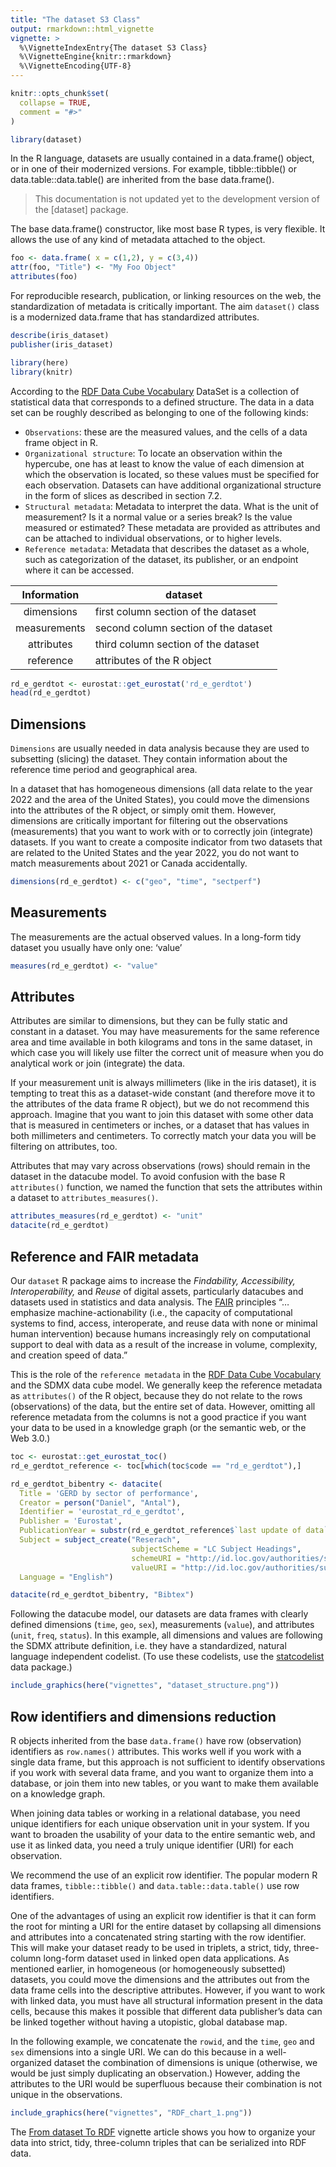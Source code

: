 ```yaml
---
title: "The dataset S3 Class"
output: rmarkdown::html_vignette
vignette: >
  %\VignetteIndexEntry{The dataset S3 Class}
  %\VignetteEngine{knitr::rmarkdown}
  %\VignetteEncoding{UTF-8}
---
```


```r
knitr::opts_chunk$set(
  collapse = TRUE,
  comment = "#>"
)
```


```r
library(dataset)
```

In the R language, datasets are usually contained in a data.frame() object, or in one of their modernized versions.  For example, tibble::tibble() or data.table::data.table() are inherited from the base data.frame().

> This documentation is not updated yet to the development version of the [dataset] package.

The base data.frame() constructor, like most base R types, is very flexible.  It allows the use of any kind of metadata attached to the object.

```r
foo <- data.frame( x = c(1,2), y = c(3,4))
attr(foo, "Title") <- "My Foo Object"
attributes(foo)
```

For reproducible research, publication, or linking resources on the web, the standardization of metadata is critically important. The aim `dataset()` class is a modernized data.frame that has standardized attributes.

```r
describe(iris_dataset)
publisher(iris_dataset)
```

```r
library(here)
library(knitr)
```

According to the [RDF Data Cube Vocabulary](https://www.w3.org/TR/vocab-data-cube/) DataSet is a collection of statistical data that corresponds to a defined structure. The data in a data set can be roughly described as belonging to one of the following kinds:

- `Observations`: these are the measured values, and the cells of a data frame object in R.
- `Organizational structure`: To locate an observation within the hypercube, one has at least to know the value of each dimension at which the observation is located, so these values must be specified for each observation. Datasets can have additional organizational structure in the form of slices as described in section 7.2.
- `Structural metadata`: Metadata to interpret the data. What is the unit of measurement? Is it a normal value or a series break? Is the value measured or estimated? These metadata are provided as attributes and can be attached to individual observations, or to higher levels.
- `Reference metadata`: Metadata that describes the dataset as a whole, such as categorization of the dataset, its publisher, or an endpoint where it can be accessed.

| Information  | dataset |
|     :--:     |  ----|
| dimensions   |  first column section of the dataset   |
| measurements |  second column section of the dataset  |
| attributes   |  third column section of the dataset   |
| reference    |  attributes of the R object            |


```r
rd_e_gerdtot <- eurostat::get_eurostat('rd_e_gerdtot')
head(rd_e_gerdtot)
```


## Dimensions

`Dimensions` are usually needed in data analysis because they are used to subsetting (slicing) the dataset. They contain information about the reference time period and geographical area.

In a dataset that has homogeneous dimensions (all data relate to the year 2022 and the area of the United States), you could move the dimensions into the attributes of the R object, or simply omit them. However, dimensions are critically important for filtering out the observations (measurements) that you want to work with or to correctly join (integrate) datasets. If you want to create a composite indicator from two datasets that are related to the United States and the year 2022, you do not want to match measurements about 2021 or Canada accidentally.


```r
dimensions(rd_e_gerdtot) <- c("geo", "time", "sectperf")
```


## Measurements

The measurements are the actual observed values. In a long-form tidy dataset you usually have only one: 'value' 

```r
measures(rd_e_gerdtot) <- "value"
```

## Attributes

Attributes are similar to dimensions, but they can be fully static and constant in a dataset.  You may have measurements for the same reference area and time available in both kilograms and tons in the same dataset, in which case you will likely use filter the correct unit of measure when you do analytical work or join (integrate) the data.

If your measurement unit is always millimeters (like in the iris dataset), it is tempting to treat this as a dataset-wide constant (and therefore move it to the attributes of the data frame R object), but we do not recommend this approach. Imagine that you want to join this dataset with some other data that is measured in centimeters or inches, or a dataset that has values in both millimeters and centimeters.  To correctly match your data you will be filtering on attributes, too.

Attributes that may vary across observations (rows) should remain in the dataset in the datacube model. To avoid confusion with the base R `attributes()` function, we named the function that sets the attributes within a dataset to `attributes_measures()`.

```r
attributes_measures(rd_e_gerdtot) <- "unit"
datacite(rd_e_gerdtot)
```


## Reference and FAIR metadata

Our `dataset` R package aims to increase the *Findability, Accessibility, Interoperability,* and *Reuse* of digital assets, particularly datacubes and datasets used in statistics and data analysis. The [FAIR](https://www.go-fair.org/fair-principles/) principles  "…emphasize machine-actionability (i.e., the capacity of computational systems to find, access, interoperate, and reuse data with none or minimal human intervention) because humans increasingly rely on computational support to deal with data as a result of the increase in volume, complexity, and creation speed of data."

This is the role of the `reference metadata` in the [RDF Data Cube Vocabulary](https://www.w3.org/TR/vocab-data-cube/) and the SDMX data cube model. We generally keep the reference metadata as `attributes()` of the R object, because they do not relate to the rows (observations) of the data, but the entire set of data. However, omitting all reference metadata from the columns is not a good practice if you want your data to be used in a knowledge graph (or the semantic web, or the Web 3.0.) 

```r
toc <- eurostat::get_eurostat_toc()
rd_e_gerdtot_reference <- toc[which(toc$code == "rd_e_gerdtot"),]

rd_e_gerdtot_bibentry <- datacite(
  Title = 'GERD by sector of performance', 
  Creator = person("Daniel", "Antal"), 
  Identifier = 'eurostat_rd_e_gerdtot', 
  Publisher = 'Eurostat', 
  PublicationYear = substr(rd_e_gerdtot_reference$`last update of data`, 7,11), 
  Subject = subject_create("Reserach", 
                           subjectScheme = "LC Subject Headings", 
                           schemeURI = "http://id.loc.gov/authorities/subjects", 
                           valueURI = "http://id.loc.gov/authorities/subjects/sh85113021"), 
  Language = "English")
```

```r
datacite(rd_e_gerdtot_bibentry, "Bibtex")
```


Following the datacube model, our datasets are data frames with clearly defined dimensions (`time`, `geo`, `sex`), measurements (`value`), and attributes (`unit`, `freq`, `status`). In this example, all dimensions and values are following the SDMX attribute definition, i.e. they have a standardized, natural language independent codelist.  (To use these codelists, use the [statcodelist](https://statcodelists.dataobservatory.eu/) data package.)

```r
include_graphics(here("vignettes", "dataset_structure.png"))
```

## Row identifiers and dimensions reduction

R objects inherited from the base `data.frame()` have row (observation) identifiers as `row.names()` attributes. This works well if you work with a single data frame, but this approach is not sufficient to identify observations if you work with several data frame, and you want to organize them into a database, or join them into new tables, or you want to make them available on a knowledge graph.

When joining data tables or working in a relational database, you need unique identifiers for each unique observation unit in your system. If you want to broaden the usability of your data to the entire semantic web, and use it as linked data, you need a truly unique identifier (URI) for each observation.

We recommend the use of an explicit row identifier. The popular modern R data frames, `tibble::tibble()` and `data.table::data.table()` use row identifiers.

One of the advantages of using an explicit row identifier is that it can form the root for minting a URI for the entire dataset by collapsing all dimensions and attributes into a concatenated string starting with the row identifier. This will make your dataset ready to be used in triplets, a strict, tidy, three-column long-form dataset used in linked open data applications. As mentioned earlier, in homogeneous (or homogeneously subsetted) datasets, you could move the dimensions and the attributes out from the data frame cells into the descriptive attributes. However, if you want to work with linked data, you must have all structural information present in the data cells, because this makes it possible that different data publisher's data can be linked together without having a utopistic, global database map. 

In the following example, we concatenate the `rowid`, and the `time`, `geo` and `sex` dimensions into a single URI.  We can do this because in a well-organized dataset the combination of dimensions is unique (otherwise, we would be just simply duplicating an observation.) However, adding the attributes to the URI would be superfluous because their combination is not unique in the observations.

```r
include_graphics(here("vignettes", "RDF_chart_1.png"))
```

The [From dataset To RDF](https://dataset.dataobservatory.eu/articles/RDF.html) vignette article shows you how to organize your data into strict, tidy, three-column triples that can be serialized into RDF data. 

